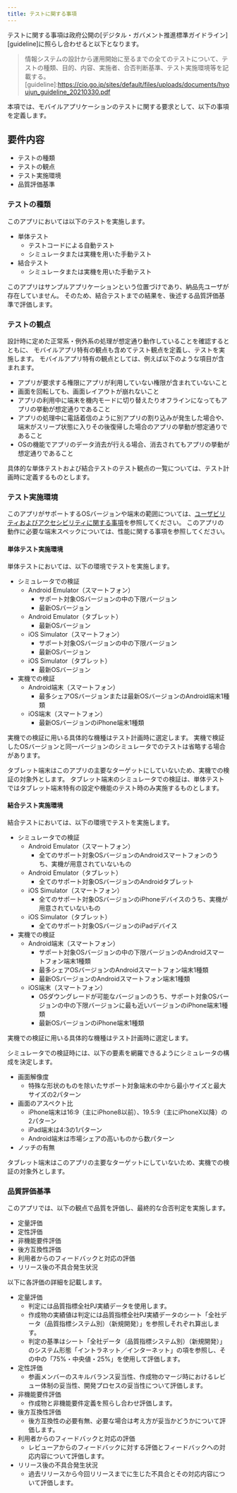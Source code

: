 ```yaml
---
title: テストに関する事項
---
```

テストに関する事項は政府公開の[デジタル・ガバメント推進標準ガイドライン][guideline]に照らし合わせると以下となります。
>情報システムの設計から運用開始に至るまでの全てのテストについて、テストの種類、目的、内容、実施者、合否判断基準、テスト実施環境等を記載する。
[guideline]:<https://cio.go.jp/sites/default/files/uploads/documents/hyoujun_guideline_20210330.pdf>

本項では、モバイルアプリケーションのテストに関する要求として、以下の事項を定義します。

## 要件内容

- テストの種類
- テストの観点
- テスト実施環境
- 品質評価基準

### テストの種類

このアプリにおいては以下のテストを実施します。

- 単体テスト
    - テストコードによる自動テスト
    - シミュレータまたは実機を用いた手動テスト
- 結合テスト
    - シミュレータまたは実機を用いた手動テスト

このアプリはサンプルアプリケーションという位置づけであり、納品先ユーザが存在していません。
そのため、結合テストまでの結果を、後述する品質評価基準で評価します。

### テストの観点

設計時に定めた正常系・例外系の処理が想定通り動作していることを確認するとともに、
モバイルアプリ特有の観点も含めてテスト観点を定義し、テストを実施します。
モバイルアプリ特有の観点としては、例えば以下のような項目が含まれます。

- アプリが要求する権限にアプリが利用していない権限が含まれていないこと
- 画面を回転しても、画面レイアウトが崩れないこと
- アプリの利用中に端末を機内モードに切り替えたりオフラインになってもアプリの挙動が想定通りであること
- アプリの処理中に電話着信のように別アプリの割り込みが発生した場合や、端末がスリープ状態に入りその後復帰した場合のアプリの挙動が想定通りであること
- OSの機能でアプリのデータ消去が行える場合、消去されてもアプリの挙動が想定通りであること

具体的な単体テストおよび結合テストのテスト観点の一覧については、テスト計画時に定義するものとします。

### テスト実施環境

このアプリがサポートするOSバージョンや端末の範囲については、[ユーザビリティおよびアクセシビリティに関する事項][usability]を参照してください。
このアプリの動作に必要な端末スペックについては、<!--[-->性能に関する事項<!--］[performance]-->を参照してください。

[usability]:usability.mdx
<!--[performance]:requirements-non-functional-performance.md-->

#### 単体テスト実施環境

単体テストにおいては、以下の環境でテストを実施します。

- シミュレータでの検証
    - Android Emulator（スマートフォン）
        - サポート対象OSバージョンの中の下限バージョン
        - 最新OSバージョン
    - Android Emulator（タブレット）
        - 最新OSバージョン
    - iOS Simulator（スマートフォン）
        - サポート対象OSバージョンの中の下限バージョン
        - 最新OSバージョン
    - iOS Simulator（タブレット）
        - 最新OSバージョン
- 実機での検証
    - Android端末（スマートフォン）
        - 最多シェアOSバージョンまたは最新OSバージョンのAndroid端末1種類
    - iOS端末（スマートフォン）
        - 最新OSバージョンのiPhone端末1種類

実機での検証に用いる具体的な機種はテスト計画時に選定します。
実機で検証したOSバージョンと同一バージョンのシミュレータでのテストは省略する場合があります。

タブレット端末はこのアプリの主要なターゲットにしていないため、実機での検証の対象外とします。
タブレット端末のシミュレータでの検証は、単体テストではタブレット端末特有の設定や機能のテスト時のみ実施するものとします。

#### 結合テスト実施環境

結合テストにおいては、以下の環境でテストを実施します。

- シミュレータでの検証
    - Android Emulator（スマートフォン）
        - 全てのサポート対象OSバージョンのAndroidスマートフォンのうち、実機が用意されていないもの
    - Android Emulator（タブレット）
        - 全てのサポート対象OSバージョンのAndroidタブレット
    - iOS Simulator（スマートフォン）
        - 全てのサポート対象OSバージョンのiPhoneデバイスのうち、実機が用意されていないもの
    - iOS Simulator（タブレット）
        - 全てのサポート対象OSバージョンのiPadデバイス
- 実機での検証
    - Android端末（スマートフォン）
        - サポート対象OSバージョンの中の下限バージョンのAndroidスマートフォン端末1種類
        - 最多シェアOSバージョンのAndroidスマートフォン端末1種類
        - 最新OSバージョンのAndroidスマートフォン端末1種類
    - iOS端末（スマートフォン）
        - OSダウングレードが可能なバージョンのうち、サポート対象OSバージョンの中の下限バージョンに最も近いバージョンのiPhone端末1種類
        - 最新OSバージョンのiPhone端末1種類

実機での検証に用いる具体的な機種はテスト計画時に選定します。

シミュレータでの検証時には、以下の要素を網羅できるようにシミュレータの構成を決定します。

- 画面解像度
    - 特殊な形状のものを除いたサポート対象端末の中から最小サイズと最大サイズの2パターン
- 画面のアスペクト比
    - iPhone端末は16:9（主にiPhone8以前）、19.5:9（主にiPhoneX以降）の2パターン
    - iPad端末は4:3の1パターン
    - Android端末は市場シェアの高いものから数パターン
- ノッチの有無

タブレット端末はこのアプリの主要なターゲットにしていないため、実機での検証の対象外とします。

### 品質評価基準

このアプリでは、以下の観点で品質を評価し、最終的な合否判定を実施します。

- 定量評価
- 定性評価
- 非機能要件評価
- 後方互換性評価
- 利用者からのフィードバックと対応の評価
- リリース後の不具合発生状況

以下に各評価の詳細を記載します。

- 定量評価
    - 判定には品質指標全社PJ実績データを使用します。
    - 作成物の実績値は判定には品質指標全社PJ実績データのシート「全社データ（品質指標システム別）（新規開発）」を参照しそれぞれ算出します。
    - 判定の基準はシート「全社データ（品質指標システム別）（新規開発）」のシステム形態「イントラネット／インターネット」の項を参照し、その中の「75%・中央値・25%」を使用して評価します。
- 定性評価
    - 参画メンバーのスキルバランス妥当性、作成物のマージ時におけるレビュー体制の妥当性、開発プロセスの妥当性について評価します。
- 非機能要件評価
    - 作成物と非機能要件定義を照らし合わせ評価します。
- 後方互換性評価
    - 後方互換性の必要有無、必要な場合は考え方が妥当かどうかについて評価します。
- 利用者からのフィードバックと対応の評価
    - レビューアからのフィードバックに対する評価とフィードバックへの対応内容について評価します。
- リリース後の不具合発生状況
    - 過去リリースから今回リリースまでに生じた不具合とその対応内容について評価します。
